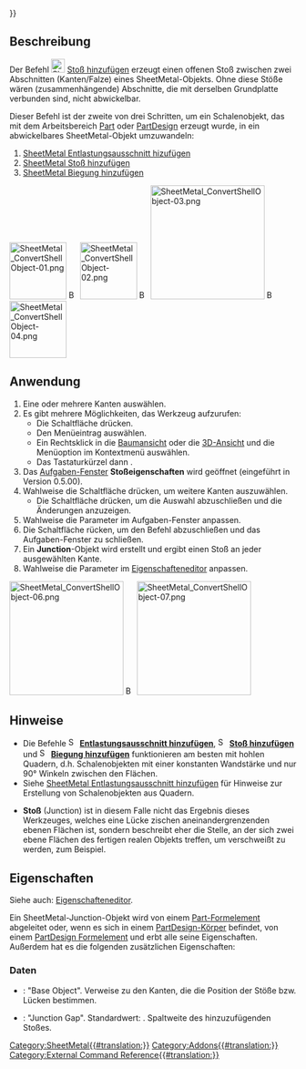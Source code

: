 {{UnfinishedDocu{{#translation:}}}}
<languages/>

{{Docnav/de
|[[SheetMetal_AddRelief/de|Entlastungsausschnitt hinzufügen]]
|[[SheetMetal_AddBend/de|Biegung hinzufügen]]
|[[SheetMetal_Workbench/de|SheetMetal]]
|IconL=SheetMetal_AddRelief.svg
|IconR=SheetMetal_AddBend.svg
|IconC=Sheetmetal_workbench_icon.svg
}}

{{GuiCommand/de
|Name=SheetMetal AddJunction
|Name/de=SheetMetal StoßHinzufügen
|MenuLocation=SheetMetal → Make Junction
|Workbenches=[[SheetMetal_Workbench/de|SheetMetal (Blech)]]
|Shortcut={{KEY|S}} {{KEY|J}}
|SeeAlso=[[SheetMetal_AddRelief/de|SheetMetal Entlastungsausschnitt hinzufügen]], [[SheetMetal_AddBend/de|SheetMetal Biegung hinzufügen]]
}}

<span id="Description"></span>
==Beschreibung==

Der Befehl [[Image:SheetMetal_AddJunction.svg|24px]] [[SheetMetal_AddJunction/de|Stoß hinzufügen]] erzeugt einen offenen Stoß zwischen zwei Abschnitten (Kanten/Falze) eines SheetMetal-Objekts.  Ohne diese Stöße wären (zusammenhängende) Abschnitte, die mit derselben Grundplatte verbunden sind, nicht abwickelbar.

Dieser Befehl ist der zweite von drei Schritten, um ein  Schalenobjekt, das mit dem Arbeitsbereich [[Part_Workbench/de|Part]] oder [[PartDesign_Workbench/de|PartDesign]] erzeugt wurde, in ein abwickelbares SheetMetal-Objekt umzuwandeln:
# [[SheetMetal_AddRelief/de|SheetMetal Entlastungsausschnitt hizufügen]]
# [[SheetMetal_AddJunction/de|SheetMetal Stoß hinzufügen]]
# [[SheetMetal_AddBend/de|SheetMetal Biegung hinzufügen]]

[[Image:SheetMetal_ConvertShellObject-01.png|100px|link=]] [[Image:Button_right.svg|16px|link=]]
[[Image:SheetMetal_ConvertShellObject-02.png|100px|link=SheetMetal_AddRelief]] [[Image:Button_right.svg|16px|link=]]
[[Image:SheetMetal_ConvertShellObject-03.png|200px|link=SheetMetal_AddJunction]] [[Image:Button_right.svg|16px|link=]]
[[Image:SheetMetal_ConvertShellObject-04.png|100px|link=SheetMetal_AddBend]]
{{Caption|Stoß hinzufügen - Kanten aufschneiden}}

<span id="Usage"></span>
==Anwendung==

# Eine oder mehrere Kanten auswählen.
# Es gibt mehrere Möglichkeiten, das Werkzeug aufzurufen:
#* Die Schaltfläche {{Button|[[Image: SheetMetal_AddJunction.svg |16px]] [[SheetMetal_AddJunction/de|Stoß hinzufügen]]}} drücken.
#* Den Menüeintrag {{MenuCommand|SheetMetal → [[Image: SheetMetal_AddJunction.svg |16px]] Stoß hinzufügen}} auswählen.
#* Ein Rechtsklick in die [[Tree_view/de|Baumansicht]] oder die [[3D_view/de|3D-Ansicht]] und die Menüoption {{MenuCommand|SheetMetal → [[Image: SheetMetal_AddJunction.svg |16px]] Stoß hinzufügen}} im Kontextmenü auswählen.
#* Das Tastaturkürzel {{KEY|S}} dann {{KEY|J}}.
# Das [[Task_panel/de|Aufgaben-Fenster]] '''Stoßeigenschaften'''  wird geöffnet (eingeführt in Version 0.5.00).
# Wahlweise die Schaltfläche {{Button|Auswahl}} drücken, um weitere Kanten auszuwählen.
#* Die Schaltfläche {{Button|Vorschau}} drücken, um die Auswahl abzuschließen und die Änderungen anzuzeigen.
# Wahlweise die Parameter im Aufgaben-Fenster anpassen.
# Die Schaltfläche {{Button|OK}} rücken, um den Befehl abzuschließen und das Aufgaben-Fenster zu schließen.
# Ein '''Junction'''-Objekt wird erstellt und ergibt einen Stoß an jeder ausgewählten Kante.
# Wahlweise die Parameter im [[Property_editor/de|Eigenschafteneditor]] anpassen.

[[Image:SheetMetal_ConvertShellObject-06.png|200px|link=]] [[Image:Button_right.svg|16px|link=]]
[[Image:SheetMetal_ConvertShellObject-07.png|200px|link=]]

<span id="Notes"></span>
==Hinweise==

* Die Befehle [[Image:SheetMetal_AddRelief.svg|16px]] '''[[SheetMetal_AddRelief/de|Entlastungsausschnitt hinzufügen]]''', [[Image:SheetMetal_AddJunction.svg|16px]] '''[[SheetMetal_AddJunction/de|Stoß hinzufügen]]''' und [[Image:SheetMetal_AddBend.svg|16px]] '''[[SheetMetal_AddBend/de|Biegung hinzufügen]]''' funktionieren am besten mit hohlen Quadern, d.h. Schalenobjekten mit einer konstanten Wandstärke und nur 90° Winkeln zwischen den Flächen.
* Siehe [[SheetMetal_AddRelief/de#Hinweise|SheetMetal Entlastungsausschnitt hinzufügen]] für Hinweise zur Erstellung von Schalenobjekten aus Quadern.

* '''Stoß''' (Junction) ist in diesem Falle nicht das Ergebnis dieses Werkzeuges, welches eine Lücke zischen aneinandergrenzenden ebenen Flächen ist, sondern beschreibt eher die Stelle, an der sich zwei ebene Flächen des fertigen realen Objekts treffen, um verschweißt zu werden, zum Beispiel.

<span id="Properties"></span>
==Eigenschaften==

Siehe auch: [[Property_editor/de|Eigenschafteneditor]].

Ein SheetMetal-Junction-Objekt wird von einem [[Part_Feature/de|Part-Formelement]] abgeleitet oder, wenn es sich in einem [[PartDesign_Body/de|PartDesign-Körper]] befindet, von einem [[PartDesign_Feature/de|PartDesign Formelement]]
und erbt alle seine Eigenschaften. Außerdem hat es die folgenden zusätzlichen Eigenschaften:

<span id="Data"></span>
===Daten===

{{Properties_Title/de|Parameters}}

* {{PropertyData|base Object|LinkSub}}: "Base Object". Verweise zu den Kanten, die die Position der Stöße bzw. Lücken bestimmen. 
* {{PropertyData|gap|Length}}: "Junction Gap". Standardwert: {{value|2,00 mm}}. Spaltweite des hinzuzufügenden Stoßes.


{{Docnav/de
|[[SheetMetal_AddRelief/de|Entlastungsausschnitt hinzufügen]]
|[[SheetMetal_AddBend/de|Biegung hinzufügen]]
|[[SheetMetal_Workbench/de||SheetMetal]]
|IconL=SheetMetal_AddRelief.svg
|IconR=SheetMetal_AddBend.svg
|IconC=Sheetmetal_workbench_icon.svg
}}

[[Category:SheetMetal{{#translation:}}]]
[[Category:Addons{{#translation:}}]]
[[Category:External Command Reference{{#translation:}}]]